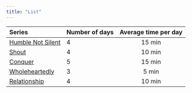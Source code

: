 ```yaml
---
title: "List"
---
```






| Series | Number of days | Average time per day |
|:------------------- |:-- |:----:|
| [Humble Not Silent](humble_not_silent.html) | 4 | 15 min |
| [Shout](Shout.html) | 4 | 10 min |
| [Conquer](Conquer.html) | 5 | 15 min |
| [Wholeheartedly](wholeheartedly.html) | 3 | 5 min |
| [Relationship](Relationship.html) | 4 | 10 min |
